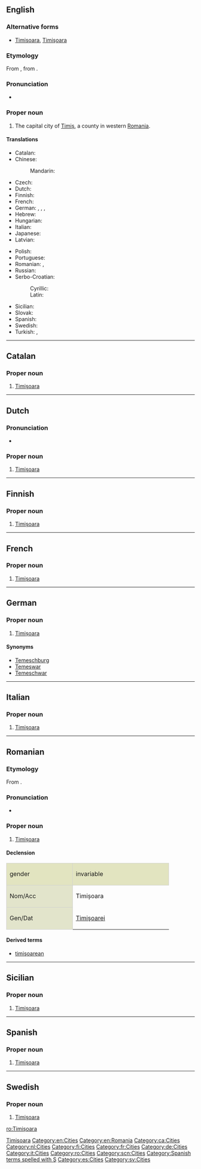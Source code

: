 ==English==
{{wikipedia}}

===Alternative forms===
* [[Timisoara]], [[Timişoara]]

===Etymology===
From {{etyl|ro|en}} {{term|Timișoara|lang=ro}}, from {{etyl|hu|en}} {{term|Temesvár|lang=hu}}.

===Pronunciation=== 
* {{IPA|/ˌtimiˈʃwɑɹɑ/|lang=en}} 

===Proper noun===
{{en-proper noun}}

# The capital city of [[w:Timiş|Timiș]], a county in western [[Romania]].

====Translations====
{{trans-top|city in Romania}}
* Catalan: {{t-|ca|Timișoara}}
* Chinese:
*: Mandarin: {{t|cmn|蒂米什瓦拉|tr=Dìmǐshíwǎlā|sc=Hani}}
* Czech: {{t+|cs|Temešvár|m}}
* Dutch: {{t-|nl|Timișoara}}
* Finnish: {{t-|fi|Timișoara}}
* French: {{t-|fr|Timișoara|f}}
* German: {{t-|de|Timișoara|n}}, {{t-|de|Temeschburg|n}}, {{t-|de|Temeswar|n}}, {{t-|de|Temeschwar|n}}
* Hebrew: {{t-|he|טימישוארה}}
* Hungarian: {{t+|hu|Temesvár}}
* Italian: {{t-|it|Timișoara}}
* Japanese: {{t-|ja|ティミショアラ|tr=Timishoara}}
* Latvian: {{t-|lv|Timišoara|f}}
{{trans-mid}}
* Polish: {{t-|pl|Temeszwar|m}}
* Portuguese: {{t-|pt|Timisoara}}
* Romanian: {{t+|ro|Timișoara}}, {{t+|ro|Timişoara}} {{qualifier|older spelling}}
* Russian: {{t-|ru|Тимишоара|f|tr=Timišoára}}
* Serbo-Croatian:
*: Cyrillic: {{t-|sh|Темишвар|m|sc=Cyrl}}
*: Latin: {{t-|sh|Temišvar|m}}
* Sicilian: {{t-|scn|Timișoara}}
* Slovak: {{t-|sk|Temešvár|m}}
* Spanish: {{t-|es|Timișoara}}
* Swedish: {{t-|sv|Timișoara}}
* Turkish: {{t-|tr|Tamışvar}}, {{t-|tr|Temeşvar}}
{{trans-bottom}}

[[Category:English terms spelled with Ș|Timisoara]]
[[Category:en:Cities]]
[[Category:en:Romania]]

----

==Catalan==
{{wikipedia|lang=ca}}

===Proper noun===
{{ca-proper noun|f}}

# [[#English|Timișoara]]

[[Category:ca:Cities]]

----

==Dutch==
{{wikipedia|lang=nl}}

===Pronunciation===
* {{IPA|/ˌti.mi.ʃo.ˈwaːra/|lang=nl}}

===Proper noun===
{{nl-proper noun}}

# [[#English|Timișoara]]

[[Category:nl:Cities]]

----

==Finnish==
{{wikipedia|lang=fi}}

===Proper noun===
{{fi-proper noun}}

# [[#English|Timișoara]]

[[Category:fi:Cities]]

----

==French==
{{wikipedia|lang=fr}}

===Proper noun===
{{head|fr|proper noun|gender=f}}

# [[#English|Timișoara]]

[[Category:fr:Cities]]

----

==German==
{{wikipedia|lang=de}}

===Proper noun===
{{head|de|proper noun}} {{f}}

# [[#English|Timișoara]]

====Synonyms====
* [[Temeschburg]]
* [[Temeswar]]
* [[Temeschwar]]

[[Category:de:Cities]]

----

==Italian==
{{wikipedia|lang=it}}

===Proper noun===
{{head|it|proper noun|gender=f}}

# [[#English|Timișoara]]

[[Category:it:Cities]]

----

==Romanian==
{{wikipedia|lang=ro}}

===Etymology===
From {{etyl|hu|ro}} {{term|Temesvár|lang=hu}}.

===Pronunciation===
* {{audio-IPA|Timisoara.ogg|/ti.miˈʃwa.ra/|lang=ro}}

===Proper noun===
{{head|ro|proper noun|gender=f}}

# [[#English|Timișoara]]

====Declension====
<center>
{| style="background:#F0F0F0;border:1px solid #d0d0d0;padding:.2em"

|-
| style="width:10em;background:#e2e4c0;border:1px solid #d0d0d0" | gender {{f}}
! style="width:15em;background:#e2e4c0;border:1px solid #d0d0d0" | invariable

|-
! style="height:3em;background:#e2e4cb;border:1px solid #d0d0d0" | Nom/Acc
| Timișoara

|-
! style="height:3em;background:#e2e4cb;border:1px solid #d0d0d0" | Gen/Dat
| [[Timişoarei]]

|}</center>

====Derived terms====
* [[timişoarean]]

[[Category:ro:Cities]]

----

==Sicilian==
{{wikipedia|lang=scn}}

===Proper noun===
{{head|scn|proper noun|gender=f}}

# [[#English|Timișoara]]

[[Category:scn:Cities]]

----

==Spanish==
{{wikipedia|lang=es}}

===Proper noun===
{{es-proper noun|f}}

# [[#English|Timișoara]]

[[Category:Spanish terms spelled with Ş]]
[[Category:es:Cities]]

----

==Swedish==
{{wikipedia|lang=sv}}

===Proper noun===
{{head|sv|proper noun|g=n}}

# [[#English|Timișoara]]

[[Category:sv:Cities]]

[[ro:Timișoara]]